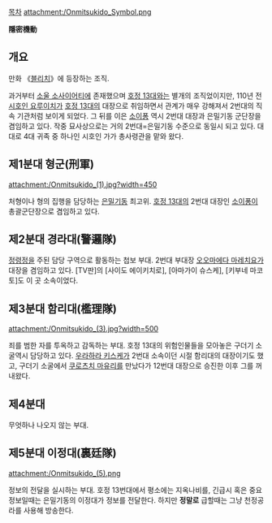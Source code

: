 [[목차]]
attachment:/Onmitsukido_Symbol.png

'''隱密機動'''
== 개요 ==
만화 《[[블리치]]》에 등장하는 조직.

과거부터 [[소울 소사이어티]]에 존재했으며 [[호정 13대]]와는 별개의 조직었이지만, 110년 전 [[시호인 요루이치]]가 [[호정 13대]]의 대장으로 취임하면서 관계가 매우 강해져서 2번대의 직속 기관처럼 보이게 되었다. 그 뒤를 이은 [[소이퐁]] 역시 2번대 대장과 은밀기동 군단장을 겸임하고 있다. 작중 묘사상으로는 거의 2번대=은밀기동 수준으로 동일시 되고 있다. 대대로 4대 귀족 중 하나인 시호인 가가 총사령관을 맡와 왔다.

== 제1분대 형군(刑軍) ==
attachment:/Onmitsukido_(1).jpg?width=450

처형이나 형의 집행을 담당하는 [[은밀기동]] 최고위. [[호정 13대]]의 2번대 대장인 [[소이퐁]]이 총괄군단장으로 겸임하고 있다.

== 제2분대 경라대(警邏隊) ==
[[정령정]]을 주된 담당 구역으로 활동하는 첩보 부대. 2번대 부대장 [[오오마에다 마레치요]]가 대장을 겸임하고 있다. [TV판]의 [사이도 에이키치로], [아마가이 슈스케], [키부네 마코토]도 이 곳 소속이었다.

== 제3분대 함리대(檻理隊) ==
attachment:/Onmitsukido_(3).jpg?width=500

죄를 범한 자를 투옥하고 감독하는 부대. 호정 13대의 위험인물들을 모아놓은 구더기 소굴역시 담당하고 있다. [[우라하라 키스케]]가 2번대 소속이던 시절 함리대의 대장이기도 했고, 구더기 소굴에서 [[쿠로츠치 마유리]]를 만났다가 12번대 대장으로 승진한 이후 그를 꺼내왔다.

== 제4분대 ==
무엇하나 나오지 않는 부대.

== 제5분대 이정대(裏廷隊) ==
attachment:/Onmitsukido_(5).png

정보의 전달을 실시하는 부대. 호정 13번대에서 평소에는 지옥나비를, 긴급시 혹은 중요 정보일때는 은밀기동의 이정대가 정보를 전달한다. 하지만 '''정말로''' 급할때는 그냥 천정공라를 사용해 방송한다.

